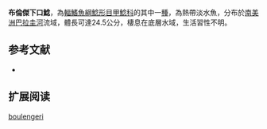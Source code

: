{{Speciesbox
| name = 布倫傑下口鯰
| image = 
| image_width = 250px
| image_caption = 
| status = NE
| status_system = IUCN3.1
| genus = Hypostomus
| species = boulengeri 
| authority = Eigenmann & Kennedy, 1903
| synonyms = *''Plecostomus boulengeri'',Eigenmann & Kennedy, 1903
}}

'''布倫傑下口鯰'''，為[[輻鰭魚綱|輻鰭魚綱]][[鯰形目|鯰形目]][[甲鯰科|甲鯰科]]的其中一[[種|種]]，為熱帶淡水魚，分布於[[南美洲|南美洲]][[巴拉圭河|巴拉圭河]]流域，體長可達24.5公分，棲息在底層水域，生活習性不明。

==参考文献==
*{{FishBase_species|genus=Hypostomus|species=boulengeri |year=2014|month=12}}

== 扩展阅读 ==
{{refbegin}}
{{wikispecies-inline|Hypostomus boulengeri |布倫傑下口鯰}}
{{refend}}
{{Taxonbar|from=Q6405582}}

[[Category:下口鯰屬|boulengeri]]